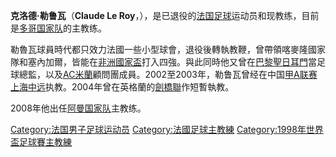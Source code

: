 {{Football manager infobox |
  playername = 克洛德·勒鲁瓦<br>Claude Le Roy |
  image    = |
  fullname = Claude Le Roy |
  nickname = ''none'' |
  dateofbirth = {{birth date and age|1948|2|6}} |
  cityofbirth = [[Bois-Normand-près-Lyre|Bois-Normand-près-Lyre]] |
  countryofbirth = [[法國|法國]] |
  currentclub  = [[多哥国家足球队|多哥国家队]] |
  position = 教練 |
  years = 1968-70<br>1970-73<br>1973-77<br>1977-80<br>1980-81 |
  clubs = [[FC_Rouen|FC Rouen]]<br>[[阿些斯奧|阿些斯奧]]<br>[[Avignon_Foot_84|Avignon Foot 84]]<br>[[Stade_Lavallois|Stade Lavallois]]<br>[[亞眠|亞眠]] |
  caps(goals) = ? |
  manageryears = 1980-83<br>1983-85<br>1985<br>1985-88 <br>1989-92<br>1992-95<br>1998<br>1999-00<br>2002-03<br>2004-04<br>2004-06<br>2006-2008<br>2008-2011<br>2011<br>2011-2013<br>2013-2015<br>2016-|
  managerclubs = [[亞眠|亞眠]]<br>[[Grenoble_Foot_38|Grenoble]]<br>[[Al-Shabab_(UAE)|Al-Shabab]]<br>[[喀麥隆国家足球队|喀麥隆]]<br>[[塞內加爾国家足球队|塞內加爾]]<br>[[馬來西亞国家足球队|馬來西亞]]<br>[[喀麥隆国家足球队|喀麥隆]]<br>[[斯特拉斯堡足球俱樂部|斯特拉斯堡]]<br>[[陕西中新|上海中远]]<br>[[劍橋聯足球俱樂部|劍橋聯]]<br>[[剛果共和国国家足球队|剛果]]<br>[[加納国家足球队|加納]]<br>[[阿曼国家足球队|阿曼]]<br>[[叙利亚国家足球队|叙利亚]]<br>[[刚果民主共和国国家足球队|民主刚果]]<br>[[刚果共和国国家足球队|刚果]]<br>[[多哥国家足球队|多哥]]
}}

'''克洛德·勒鲁瓦'''（'''Claude Le Roy'''，{{bd|1948年|2月6日|||L}}），是已退役的[[法国|法国]][[足球|足球]]运动员和现教练，目前是[[多哥国家足球队|多哥国家队]]的主教练。

勒魯瓦球員時代都只效力法國一些小型球會，退役後轉執教鞭，曾帶領喀麥隆國家隊和塞內加爾，皆能在[[非洲國家盃|非洲國家盃]]打入四強。與此同時他又曾在[[巴黎聖日耳門|巴黎聖日耳門]]當足球總監，以及[[AC米蘭|AC米蘭]]顧問團成員。2002至2003年，勒鲁瓦曾经在中国[[甲A联赛|甲A联赛]][[陕西中新|上海中远]]执教。2004年曾在英格蘭的[[劍橋聯足球俱樂部|劍橋聯]]作短暫執教。

2008年他出任[[阿曼国家足球队|阿曼国家队]]主教练。

{{DEFAULTSORT:LE ROY, Claude}}
[[Category:法国男子足球运动员|Category:法国男子足球运动员]]
[[Category:法國足球主教練|Category:法國足球主教練]]
[[Category:1998年世界盃足球賽主教練|Category:1998年世界盃足球賽主教練]]